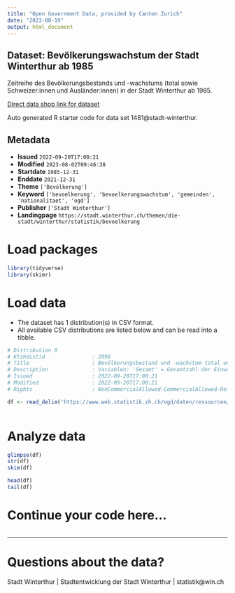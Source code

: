 ```yaml
---
title: "Open Government Data, provided by Canton Zurich"
date: "2023-08-19"
output: html_document
---
```


## Dataset: Bevölkerungswachstum der Stadt Winterthur ab 1985

Zeitreihe des Bevölkerungsbestands und -wachstums (total sowie Schweizer:innen und Ausländer:innen) in der Stadt Winterthur ab 1985.

[Direct data shop link for dataset](https://www.zh.ch/de/politik-staat/opendata.html#/datasets/1481@stadt-winterthur)

Auto generated R starter code for data set 1481@stadt-winterthur.

## Metadata

- **Issued** `2022-09-20T17:00:21`
- **Modified** `2023-08-02T09:46:38`
- **Startdate** `1985-12-31`
- **Enddate** `2021-12-31`
- **Theme** `['Bevölkerung']`
- **Keyword** `['bevoelkerung', 'bevoelkerungswachstum', 'gemeinden', 'nationalitaet', 'ogd']`
- **Publisher** `['Stadt Winterthur']`
- **Landingpage** `https://stadt.winterthur.ch/themen/die-stadt/winterthur/statistik/bevoelkerung`


# Load packages

```r

library(tidyverse)
library(skimr)

```

# Load data

-   The dataset has 1 distribution(s) in CSV format.
-   All available CSV distributions are listed below and can be read into a tibble.

```r

# Distribution 0
# Ktzhdistid               : 2898
# Title                    : Bevölkerungsbestand und -wachstum total und Schweizer:innen und Ausländer:innen nach Jahr
# Description              : Variablen: 'Gesamt' = Gesamtzahl der Einwohner:innen; 'Wachstum' = Bevölkerungswachstum zum Vorjahr absolut; 'Schweiz' = Anzahl Schweizer:innen; 'Ausland' = Anzahl Ausländer:innen.
# Issued                   : 2022-09-20T17:00:21
# Modified                 : 2022-09-20T17:00:21
# Rights                   : NonCommercialAllowed-CommercialAllowed-ReferenceRequired

df <- read_delim('https://www.web.statistik.zh.ch/ogd/daten/ressourcen/KTZH_00001481_00002898.csv')



```

# Analyze data

```r

glimpse(df)
str(df)
skim(df)

head(df)
tail(df)

```

# Continue your code here...

```r

```

------------------------------------------------------------------------

# Questions about the data?

Stadt Winterthur | Stadtentwicklung der Stadt Winterthur | statistik@win.ch
